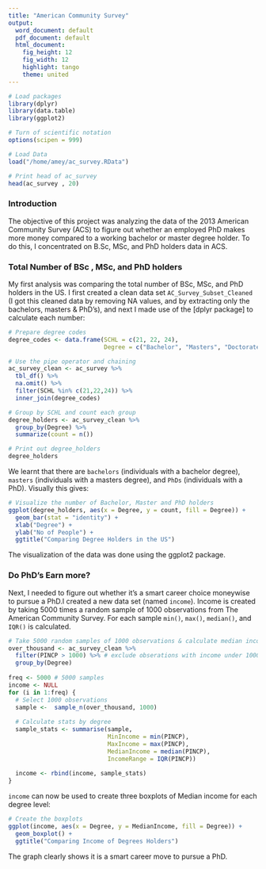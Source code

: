 ```yaml
---
title: "American Community Survey"
output:
  word_document: default
  pdf_document: default
  html_document:
    fig_height: 12
    fig_width: 12
    highlight: tango
    theme: united
---
```


```r
# Load packages
library(dplyr)
library(data.table)
library(ggplot2)

# Turn of scientific notation 
options(scipen = 999)

# Load Data
load("/home/amey/ac_survey.RData")

# Print head of ac_survey
head(ac_survey , 20)

```

### Introduction

The objective of this project was analyzing the data of the 2013 American Community Survey (ACS) to figure out whether an employed PhD makes more money compared to a working bachelor or master degree holder. To do this, I concentrated on B.Sc, MSc, and PhD holders data in ACS.

### Total Number of BSc , MSc, and PhD holders

My first analysis was comparing the total number of BSc, MSc, and PhD holders in the US. I first created a clean data set `AC_Survey_Subset_Cleaned` (I got this cleaned data by removing NA values, and by extracting only the bachelors, masters & PhD's), and next I made use of the [dplyr package] to calculate each number:

```r
# Prepare degree codes
degree_codes <- data.frame(SCHL = c(21, 22, 24), 
                           Degree = c("Bachelor", "Masters", "Doctorate"))

# Use the pipe operator and chaining 
ac_survey_clean <- ac_survey %>%
  tbl_df() %>%
  na.omit() %>%
  filter(SCHL %in% c(21,22,24)) %>%
  inner_join(degree_codes)

# Group by SCHL and count each group
degree_holders <- ac_survey_clean %>%
  group_by(Degree) %>%
  summarize(count = n())

# Print out degree_holders
degree_holders
```

We learnt that there are `bachelors` (individuals with a bachelor degree), `masters` (individuals with a masters degree), and `PhDs` (individuals with a PhD). Visually this gives: 

```r
# Visualize the number of Bachelor, Master and PhD holders   
ggplot(degree_holders, aes(x = Degree, y = count, fill = Degree)) +                        
  geom_bar(stat = "identity") +
  xlab("Degree") + 
  ylab("No of People") + 
  ggtitle("Comparing Degree Holders in the US")
```

The visualization of the data was done using the ggplot2 package. 

### Do PhD's Earn more?

Next, I needed to figure out whether it's a smart career choice moneywise to pursue a PhD.I created a new data set (named `income`). Income is created by taking 5000 times a random sample of 1000 observations from The American Community Survey. For each sample  `min()`, `max()`, `median()`, and `IQR()` is calculated. 

```r
# Take 5000 random samples of 1000 observations & calculate median income
over_thousand <- ac_survey_clean %>%
  filter(PINCP > 1000) %>% # exclude obserations with income under 1000
  group_by(Degree) 
    
freq <- 5000 # 5000 samples
income <- NULL
for (i in 1:freq) {
  # Select 1000 observations
  sample <-  sample_n(over_thousand, 1000)
  
  # Calculate stats by degree
  sample_stats <- summarise(sample, 
                            MinIncome = min(PINCP), 
                            MaxIncome = max(PINCP),
                            MedianIncome = median(PINCP),
                            IncomeRange = IQR(PINCP))
  
  income <- rbind(income, sample_stats)
}
```

`income` can now be used to create three boxplots of Median income for each degree level:

```r
# Create the boxplots
ggplot(income, aes(x = Degree, y = MedianIncome, fill = Degree)) +  
  geom_boxplot() +
  ggtitle("Comparing Income of Degrees Holders") 
```

The graph clearly shows it is a smart career move to pursue a PhD.

